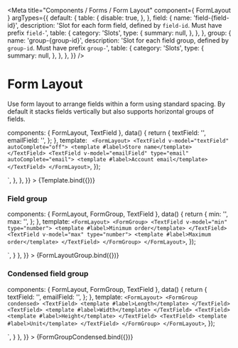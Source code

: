 
<Meta
  title="Components / Forms / Form Layout"
  component={ FormLayout }
  argTypes={{
    default: {
      table: {
        disable: true,
      },
    },
    field: {
      name: 'field-{field-id}',
      description: 'Slot for each form field, defined by `field-id`. Must have prefix `field-`',
      table: {
        category: 'Slots',
        type: {
          summary: null,
        },
      },
    },
    group: {
      name: 'group-{group-id}',
      description: 'Slot for each field group, defined by `group-id`. Must have prefix `group-`',
      table: {
        category: 'Slots',
        type: {
          summary: null,
        },
      },
    },
  }}
/>

# Form Layout

Use form layout to arrange fields within a form using standard spacing.
By default it stacks fields vertically but also supports horizontal groups of fields.

  components: { FormLayout, TextField },
  data() {
    return {
      textField: '',
      emailField: '',
    };
  },
  template: `
  <FormLayout>
    <TextField v-model="textField" autoComplete="off">
      <template #label>Store name</template>
    </TextField>
    <TextField v-model="emailField" type="email" autoComplete="email">
      <template #label>Account email</template>
    </TextField>
  </FormLayout>`,
});

<Canvas>
  <Story
    name="Default Form Layout"
    height="160px"
    parameters={{
      docs: {
        source: {
          state: 'close',
          code: dedent`
            <FormLayout>
              <TextField v-model="textField" autoComplete="off">
                <template #label>Store name</template>
              </TextField>
              <TextField v-model="emailField" type="email" autoComplete="email">
                <template #label>Account email</template>
              </TextField>
            </FormLayout>
          `,
        },
      },
    }}
  >
    {Template.bind({})}
  </Story>
</Canvas>

### Field group

  components: { FormLayout, FormGroup, TextField },
  data() {
    return {
      min: '',
      max: '',
    };
  },
  template: `<FormLayout>
    <FormGroup>
      <TextField v-model="min" type="number">
        <template #label>Minimum order</template>
      </TextField>
      <TextField v-model="max" type="number">
        <template #label>Maximum order</template>
      </TextField>
    </FormGroup>
  </FormLayout>`,
});

<Canvas>
  <Story
    name="Field Group"
    height="80px"
    parameters={{
      docs: {
        source: {
          state: 'close',
          code: dedent`
            <FormLayout>
              <FormGroup>
                <TextField v-model="min" type="number">
                  <template #label>Minimum order</template>
                </TextField>
                <TextField v-model="max" type="number">
                  <template #label>Maximum order</template>
                </TextField>
              </FormGroup>
            </FormLayout>
          `,
        }
      },
    }}
  >
    {FormLayoutGroup.bind({})}
  </Story>
</Canvas>

### Condensed field group

  components: { FormLayout, FormGroup, TextField },
  data() {
    return {
      textField: '',
      emailField: '',
    };
  },
  template: `<FormLayout>
    <FormGroup condensed>
      <TextField>
        <template #label>Length</template>
      </TextField>
      <TextField>
        <template #label>Width</template>
      </TextField>
      <TextField>
        <template #label>Height</template>
      </TextField>
      <TextField>
        <template #label>Unit</template>
      </TextField>
    </FormGroup>
  </FormLayout>`,
});

<Canvas>
  <Story
    name="Condensed field group"
    height="80px"
    parameters={{
      docs: {
        source: {
          code: dedent`
          <FormLayout>
            <FormGroup condensed>
              <TextField>
                <template #label>Length</template>
              </TextField>
              <TextField>
                <template #label>Width</template>
              </TextField>
              <TextField>
                <template #label>Height</template>
              </TextField>
              <TextField>
                <template #label>Unit</template>
              </TextField>
            </FormGroup>
          </FormLayout>
          `,
        }
      },
    }}
  >
    {FormGroupCondensed.bind({})}
  </Story>
</Canvas>
